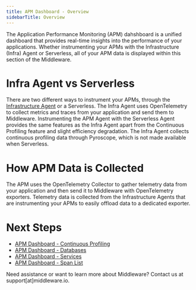 ---
title: APM Dashboard - Overview
sidebarTitle: Overview
---

The Application Performance Monitoring (APM) dahshboard is a unified dashboard that provides real-time insights into the performance of your applications. Whether instrumenting your APMs with the Infrastructure (Infra) Agent or Serverless, all of your APM data is displayed within this section of the Middleware.

# Infra Agent vs Serverless

There are two different ways to instrument your APMs, through the [Infrastructure Agent]() or a Serverless. The Infra Agent uses OpenTelemetry to collect metrics and traces from your application and send them to Middleware. Instrumenting the APM Agent with the Serverless Agent provides the same features as the Infra Agent apart from the Continuous Profiling feature and slight efficiency degradation. The Infra Agent collects continuous profiling data through Pyroscope, which is not made available when Serverless.

# How APM Data is Collected

The APM uses the OpenTelemetry Collector to gather telemetry data from your application and then send it to Middleware with OpenTelemetry exporters. Telemetry data is collected from the Infrastructure Agents that are instrumenting your APMs to easily offload data to a dedicated exporter.

# Next Steps

- [APM Dashboard - Continuous Profiling]()
- [APM Dashboard - Databases]()
- [APM Dashboard - Services]() 
- [APM Dashboard - Span List]()

<Note> Need assistance or want to learn more about Middleware? Contact us at support[at]middleware.io. </Note>